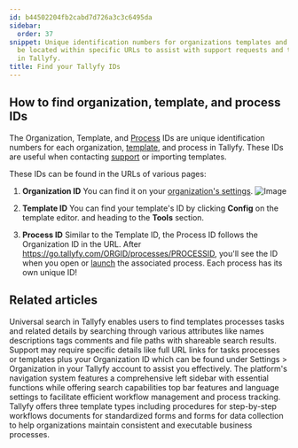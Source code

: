 ```yaml
---
id: b44502204fb2cabd7d726a3c3c6495da
sidebar:
  order: 37
snippet: Unique identification numbers for organizations templates and processes can
  be located within specific URLs to assist with support requests and template imports
  in Tallyfy.
title: Find your Tallyfy IDs
---
```


## How to find organization, template, and process IDs

The Organization, Template, and [Process](/products/pro/tracking-and-tasks/processes/) IDs are unique identification numbers for each organization, [template](/products/pro/documenting/templates/), and process in Tallyfy. These IDs are useful when contacting [support](/products/pro/miscellaneous/support/how-can-i-contact-tallyfys-support-team/) or importing templates.

These IDs can be found in the URLs of various pages:

1. **Organization ID**
You can find it on your [organization\'s settings](/products/pro/settings/org-settings/).
![Image](https://screenshots.tallyfy.com/tallyfy%2Fpro%2Fdesktop-light-show-org-id.png)

2. **Template ID**
You can find your template\'s ID by clicking **Config** on the template editor. and heading to the **Tools** section.


3. **Process ID**
Similar to the Template ID, the Process ID follows the Organization ID in the URL. After https://go.tallyfy.com/ORGID/processes/PROCESSID, you\'ll see the ID when you open or [launch](/products/pro/launching/) the associated process. Each process has its own unique ID!


## Related articles
<CardGrid>
<LinkTitleCard header="<b>Miscellaneous > Universal search</b>" href="/products/pro/miscellaneous/how-to-use-tallyfys-universal-search-function/" > Universal search in Tallyfy enables users to find templates processes tasks and related details by searching through various attributes like names descriptions tags comments and file paths with shareable search results. </LinkTitleCard>
<LinkTitleCard header="<b>Support > Provide necessary info to Tallyfy's support team</b>" href="/products/pro/miscellaneous/support/how-to-provide-necessary-info-to-tallyfy-support/" > Support may require specific details like full URL links for tasks processes or templates plus your Organization ID which can be found under Settings > Organization in your Tallyfy account to assist you effectively. </LinkTitleCard>
<LinkTitleCard header="<b>Tutorials > Navigate Tallyfy</b>" href="/products/pro/tutorials/navigate-tallyfy/" > The platform's navigation system features a comprehensive left sidebar with essential functions while offering search capabilities top bar features and language settings to facilitate efficient workflow management and process tracking. </LinkTitleCard>
<LinkTitleCard header="<b>Pro > Essentials</b>" href="/products/pro/documenting/" > Tallyfy offers three template types including procedures for step-by-step workflows documents for standardized forms and forms for data collection to help organizations maintain consistent and executable business processes. </LinkTitleCard>
</CardGrid>